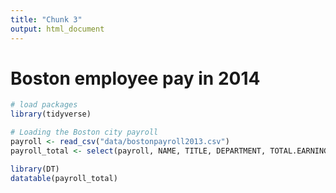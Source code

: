 ```yaml
---
title: "Chunk 3"
output: html_document
---
```


# Boston employee pay in 2014

```r
# load packages
library(tidyverse)

# Loading the Boston city payroll
payroll <- read_csv("data/bostonpayroll2013.csv")
payroll_total <- select(payroll, NAME, TITLE, DEPARTMENT, TOTAL.EARNINGS)
```

```r
library(DT)
datatable(payroll_total)

```